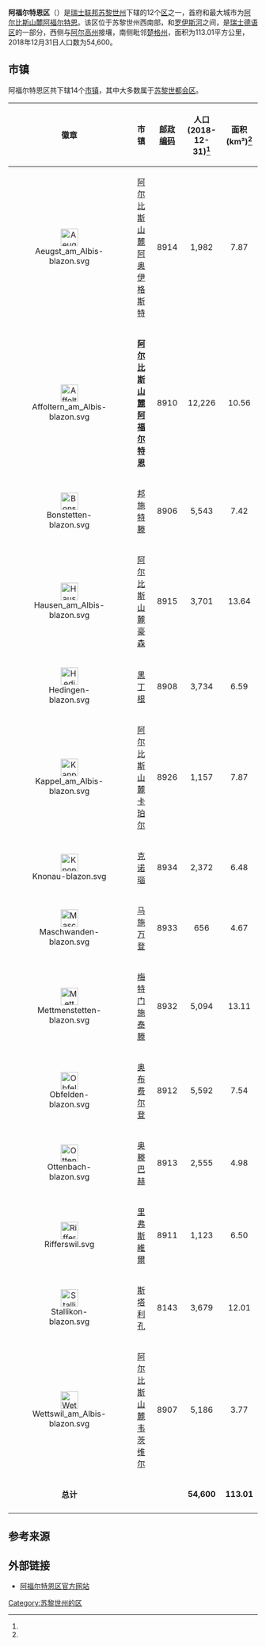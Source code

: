 {{Infobox settlement
| name = 阿福尔特恩区
| native_name = {{lang|de|Bezirk Affoltern}}
| settlement_type = [[区_(瑞士)|瑞士的区]]
| image_seal = Knonaueramt-wappen.svg
| image_map = Karte Bezirk Affoltern 2007.png
| map_caption = 阿福尔特恩区地图
| pushpin_map = Switzerland
| pushpin_relief = Switzerland relief location map.jpg
| pushpin_label_position = bottom
| pushpin_map_caption = 阿福尔特恩区在瑞士的位置
| subdivision_type = 国家
| subdivision_name = {{CHE}}
| subdivision_type1 = [[瑞士行政区划|联邦州]]
| subdivision_name1 = {{flagicon|Zürich|size=16px}} [[苏黎世州|苏黎世州]]
| subdivision_type2 = 首府
| subdivision_name2 = [[File:Affoltern_am_Albis-blazon.svg|16px]] [[阿尔比斯山麓阿福尔特恩|阿尔比斯山麓阿福尔特恩]]
| area_footnotes = <ref name=面积>{{cite web|url=https://www.bfs.admin.ch/bfs/de/home/statistiken/raum-umwelt/bodennutzung-bedeckung/gesamtspektrum-regionalen-stufen/gemeinden.html|title=Arealstatistik Standard - Gemeinden nach 4 Hauptbereichen|trans_title=瑞士联邦按四种用地类型划分的市镇面积统计表|date=2018-11-26|publisher=[[瑞士联邦统计署|瑞士联邦统计署]]|language=de|accessdate=2019-11-19|archive-date=2019-11-15|archive-url=https://web.archive.org/web/20191115011326/https://www.bfs.admin.ch/bfs/de/home/statistiken/raum-umwelt/bodennutzung-bedeckung/gesamtspektrum-regionalen-stufen/gemeinden.html|dead-url=no}}</ref>
| area_total_km2 = 113.01
| population_as_of = 2018年12月31日
| population_footnotes = <ref name=人口>{{cite web|url=https://www.bfs.admin.ch/bfs/de/home/statistiken/bevoelkerung.assetdetail.7966022.html|title=Ständige Wohnbevölkerung nach Staatsangehörigkeitskategorie, Geschlecht und Gemeinde, Provisorische Jahresergebnisse, 2018|trans_title=瑞士联邦2018年按国籍、性别和市镇划分的常住人口统计表|date=2019-04-09|publisher=[[瑞士联邦统计署|瑞士联邦统计署]]|language=de|accessdate=2019-11-11|archive-date=2019-04-11|archive-url=https://web.archive.org/web/20190411063248/https://www.bfs.admin.ch/bfs/de/home/statistiken/bevoelkerung.assetdetail.7966022.html|dead-url=no}}</ref>
| population_total = 54600
| population_density_km2 = auto
| timezone = [[欧洲中部时间|CET]]
| utc_offset = +1
| timezone_DST = [[欧洲中部夏令时间|CEST]]
| utc_offset_DST = +2
| coordinates = {{coord|47|16|N|8|28|E|region:|display=inline,title}}
| blank_name = [[瑞士市镇官方编号|官方编号]]
| blank_info = 0101
| blank1_name = 下辖市镇
| blank1_info = 14个
| website = {{url|www.knonauer-amt.ch}}
}}

'''阿福尔特恩区'''（{{lang-de|Bezirk Affoltern}}）是[[瑞士联邦|瑞士联邦]][[苏黎世州|苏黎世州]]下辖的12个[[区_(瑞士)|区]]之一，首府和最大城市为[[阿尔比斯山麓阿福尔特恩|阿尔比斯山麓阿福尔特恩]]。该区位于苏黎世州西南部，{{link-en|阿尔比斯山脉|Albis}}和[[罗伊斯河|罗伊斯河]]之间，是[[瑞士德语区|瑞士德语区]]的一部分，西侧与[[阿尔高州|阿尔高州]]接壤，南侧毗邻[[楚格州|楚格州]]，面积为113.01平方公里，2018年12月31日人口数为54,600。

== 市镇 ==
阿福尔特恩区共下辖14个[[市镇_(瑞士)|市镇]]，其中大多数属于[[苏黎世都会区|苏黎世都会区]]。

{|cellpadding="3" cellspacing="0" border="1" style="border: gray solid 1px; border-collapse: collapse;"
!colspan="1" align=center bgcolor="#EFEFEF" width="50" | '''徽章'''
!colspan="1" align=center bgcolor="#EFEFEF" width="180" | '''市镇'''
!colspan="1" align=center bgcolor="#EFEFEF" width="100" | '''[[瑞士邮政编码系统|邮政编码]]'''
!colspan="1" align=center bgcolor="#EFEFEF" width="110" | '''人口'''<br>(2018-12-31)<ref name=人口/>
!colspan="1" align=center bgcolor="#EFEFEF" width="90" | '''面积(km²)'''<ref name=面积/>
|-
| align="center" | [[File:Aeugst_am_Albis-blazon.svg|35px]]
| align="center" | [[阿尔比斯山麓阿奥伊格斯特|阿尔比斯山麓阿奥伊格斯特]]
| align="center" | 8914
| align="center" | 1,982
| align="center" | 7.87
|-
| align="center" | [[File:Affoltern_am_Albis-blazon.svg|35px]]
| align="center" | '''[[阿尔比斯山麓阿福尔特恩|阿尔比斯山麓阿福尔特恩]]'''
| align="center" | 8910
| align="center" | 12,226
| align="center" | 10.56
|-
| align="center" | [[File:Bonstetten-blazon.svg|35px]]
| align="center" | [[邦施泰滕_(苏黎世州)|邦施特滕]]
| align="center" | 8906
| align="center" | 5,543
| align="center" | 7.42
|-
| align="center" | [[File:Hausen_am_Albis-blazon.svg|35px]]
| align="center" | [[阿尔比斯山麓豪森|阿尔比斯山麓豪森]]
| align="center" | 8915
| align="center" | 3,701
| align="center" | 13.64
|-
| align="center" | [[File:Hedingen-blazon.svg|35px]]
| align="center" | [[黑丁根|黑丁根]]
| align="center" | 8908
| align="center" | 3,734
| align="center" | 6.59
|-
| align="center" | [[File:Kappel_am_Albis-blazon.svg|35px]]
| align="center" | [[阿尔比斯山麓卡珀尔|阿尔比斯山麓卡珀尔]]
| align="center" | 8926
| align="center" | 1,157
| align="center" | 7.87
|-
| align="center" | [[File:Knonau-blazon.svg|35px]]
| align="center" | [[克诺瑙|克诺瑙]]
| align="center" | 8934
| align="center" | 2,372
| align="center" | 6.48
|-
| align="center" | [[File:Maschwanden-blazon.svg|35px]]
| align="center" | [[马施万登|马施万登]]
| align="center" | 8933
| align="center" | 656
| align="center" | 4.67
|-
| align="center" | [[File:Mettmenstetten-blazon.svg|35px]]
| align="center" | [[梅特门施泰滕|梅特门施泰滕]]
| align="center" | 8932
| align="center" | 5,094
| align="center" | 13.11
|-
| align="center" | [[File:Obfelden-blazon.svg|35px]]
| align="center" | [[奥布费尔登|奥布费尔登]]
| align="center" | 8912
| align="center" | 5,592
| align="center" | 7.54
|-
| align="center" | [[File:Ottenbach-blazon.svg|35px]]
| align="center" | [[奥滕巴赫|奥滕巴赫]]
| align="center" | 8913
| align="center" | 2,555
| align="center" | 4.98
|-
| align="center" | [[File:Rifferswil.svg|35px]]
| align="center" | [[里弗斯維爾|里弗斯維爾]]
| align="center" | 8911
| align="center" | 1,123
| align="center" | 6.50
|-
| align="center" | [[File:Stallikon-blazon.svg|35px]]
| align="center" | [[斯塔利孔|斯塔利孔]]
| align="center" | 8143
| align="center" | 3,679
| align="center" | 12.01
|-
| align="center" | [[File:Wettswil_am_Albis-blazon.svg|35px]]
| align="center" | [[阿尔比斯山麓韦茨维尔|阿尔比斯山麓韦茨维尔]]
| align="center" | 8907
| align="center" | 5,186
| align="center" | 3.77
|- style="background-color:#EFEFEF;"
| align="center" | '''总计'''
| align="center" | 
| align="center" | 
| align="center" | '''54,600''' 
| align="center" | '''113.01'''
|-
|}

== 参考来源 ==
{{reflist}}

== 外部链接 ==
* [http://www.knonauer-amt.ch/ 阿福尔特恩区官方网站] {{de icon}}

{{苏黎世州区划}}

{{DEFAULTSORT:Affoltern District}}
[[Category:苏黎世州的区|Category:苏黎世州的区]]